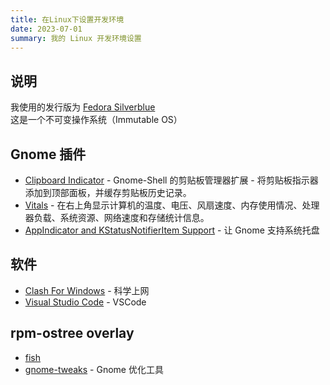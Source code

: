 ```yaml
---
title: 在Linux下设置开发环境
date: 2023-07-01
summary: 我的 Linux 开发环境设置
---
```


## 说明

我使用的发行版为 [Fedora Silverblue](https://fedoraproject.org/silverblue/)\
这是一个不可变操作系统（Immutable OS）

## Gnome 插件

- [Clipboard Indicator](https://extensions.gnome.org/extension/779/clipboard-indicator/) - Gnome-Shell 的剪贴板管理器扩展 - 将剪贴板指示器添加到顶部面板，并缓存剪贴板历史记录。
- [Vitals](https://extensions.gnome.org/extension/1460/vitals/) - 在右上角显示计算机的温度、电压、风扇速度、内存使用情况、处理器负载、系统资源、网络速度和存储统计信息。
- [AppIndicator and KStatusNotifierItem Support](https://extensions.gnome.org/extension/615/appindicator-support/) - 让 Gnome 支持系统托盘

## 软件

- [Clash For Windows](https://flathub.org/zh-Hans/apps/io.github.Fndroid.clash_for_windows) - 科学上网
- [Visual Studio Code](https://flathub.org/zh-Hans/apps/com.visualstudio.code) - VSCode

## rpm-ostree overlay

- [fish](https://fishshell.com/)
- [gnome-tweaks](https://gitlab.gnome.org/GNOME/gnome-tweaks) - Gnome 优化工具
